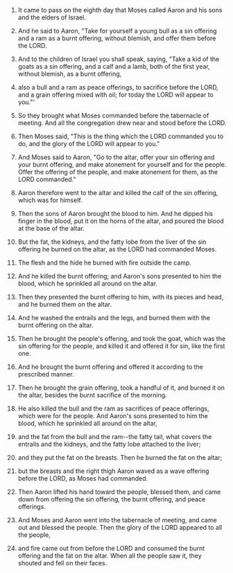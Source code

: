 
1. It came to pass on the eighth day that Moses called Aaron and his sons and the elders of Israel.

2. And he said to Aaron, "Take for yourself a young bull as a sin offering and a ram as a burnt offering, without blemish, and offer them before the LORD.

3. And to the children of Israel you shall speak, saying, "Take a kid of the goats as a sin offering, and a calf and a lamb, both of the first year, without blemish, as a burnt offering,

4. also a bull and a ram as peace offerings, to sacrifice before the LORD, and a grain offering mixed with oil; for today the LORD will appear to you."'

5. So they brought what Moses commanded before the tabernacle of meeting. And all the congregation drew near and stood before the LORD.

6. Then Moses said, "This is the thing which the LORD commanded you to do, and the glory of the LORD will appear to you."

7. And Moses said to Aaron, "Go to the altar, offer your sin offering and your burnt offering, and make atonement for yourself and for the people. Offer the offering of the people, and make atonement for them, as the LORD commanded."

8. Aaron therefore went to the altar and killed the calf of the sin offering, which was for himself.

9. Then the sons of Aaron brought the blood to him. And he dipped his finger in the blood, put it on the horns of the altar, and poured the blood at the base of the altar.

10. But the fat, the kidneys, and the fatty lobe from the liver of the sin offering he burned on the altar, as the LORD had commanded Moses.

11. The flesh and the hide he burned with fire outside the camp.

12. And he killed the burnt offering; and Aaron's sons presented to him the blood, which he sprinkled all around on the altar.

13. Then they presented the burnt offering to him, with its pieces and head, and he burned them on the altar.

14. And he washed the entrails and the legs, and burned them with the burnt offering on the altar.

15. Then he brought the people's offering, and took the goat, which was the sin offering for the people, and killed it and offered it for sin, like the first one.

16. And he brought the burnt offering and offered it according to the prescribed manner.

17. Then he brought the grain offering, took a handful of it, and burned it on the altar, besides the burnt sacrifice of the morning.

18. He also killed the bull and the ram as sacrifices of peace offerings, which were for the people. And Aaron's sons presented to him the blood, which he sprinkled all around on the altar,

19. and the fat from the bull and the ram--the fatty tail, what covers the entrails and the kidneys, and the fatty lobe attached to the liver;

20. and they put the fat on the breasts. Then he burned the fat on the altar;

21. but the breasts and the right thigh Aaron waved as a wave offering before the LORD, as Moses had commanded.

22. Then Aaron lifted his hand toward the people, blessed them, and came down from offering the sin offering, the burnt offering, and peace offerings.

23. And Moses and Aaron went into the tabernacle of meeting, and came out and blessed the people. Then the glory of the LORD appeared to all the people,

24. and fire came out from before the LORD and consumed the burnt offering and the fat on the altar. When all the people saw it, they shouted and fell on their faces.



